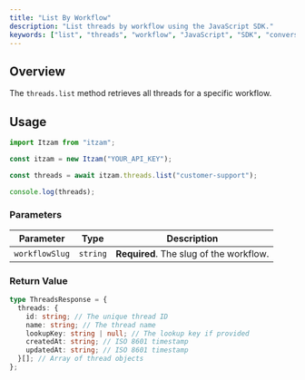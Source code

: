 ```yaml
---
title: "List By Workflow"
description: "List threads by workflow using the JavaScript SDK."
keywords: ["list", "threads", "workflow", "JavaScript", "SDK", "conversations"]
---
```


## Overview

The `threads.list` method retrieves all threads for a specific workflow.

## Usage

```typescript
import Itzam from "itzam";

const itzam = new Itzam("YOUR_API_KEY");

const threads = await itzam.threads.list("customer-support");

console.log(threads);
```

### Parameters

| Parameter      | Type     | Description                             |
| -------------- | -------- | --------------------------------------- |
| `workflowSlug` | `string` | **Required**. The slug of the workflow. |

### Return Value

```typescript
type ThreadsResponse = {
  threads: {
    id: string; // The unique thread ID
    name: string; // The thread name
    lookupKey: string | null; // The lookup key if provided
    createdAt: string; // ISO 8601 timestamp
    updatedAt: string; // ISO 8601 timestamp
  }[]; // Array of thread objects
};
```
